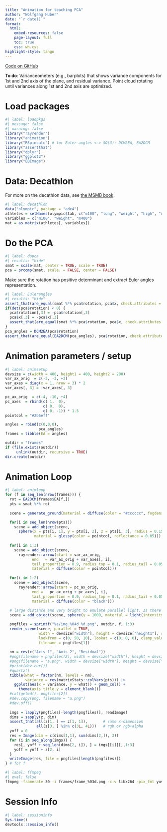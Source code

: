 ```yaml
---
title: "Animation for teaching PCA"
author: "Wolfgang Huber"
date: "`r date()`"
format:
  html:
    embed-resources: false
    page-layout: full
    toc: true
    css: wh.css
highlight-style: tango
---
```


<!-- {{< video pca-animation.mp4 >}} -->

[Code on GitHub](https://github.com/wolfganghuber/PCA-3D-anim)

**To do**:
Varianceometers (e.g., barplots) that shows variance components for 1st and 2nd axis of the plane, and residual variance. Point cloud rotating until variances along 1st and 2nd axis are optimized.

# Load packages

```r
#| label: loadpkgs
#| message: false
#| warning: false
library("rayrender")
library("animation")
library("RSpincalc") # for Euler angles <-> SO(3): DCM2EA, EA2DCM
library("assertthat")
library("dplyr")
library("ggplot2")
library("EBImage")
```

# Data: Decathlon

For more on the decathlon data, see [the MSMB book](https://www.huber.embl.de/msmb/07-chap.html#what-are-the-data-matrices-and-their-motivation).

```r
#| label: decathlon
data("olympic", package = "ade4")
athletes = setNames(olympic$tab, c("m100", "long", "weight", "high", "m400", "m110", "disc", "pole", "javel", "m1500"))
variables = c("m100", "weight", "m400")
mat = as.matrix(athletes[, variables])
```

# Do the PCA

```r
#| label: dopca
#| results: "hide"
smat = scale(mat, center = TRUE, scale = TRUE)
pca = prcomp(smat, scale. = FALSE, center = FALSE)
```
Make sure the rotation has positive determinant and extract Euler angles representation.
```r
#| label: Eulerangles
#| results: "hide"
assert_that(are_equal(smat %*% pca$rotation, pca$x, check.attributes = FALSE))
if(det(pca$rotation) < 0) {
  pca$rotation[,3] = -pca$rotation[,3] 
  pca$x[,3] = -pca$x[,3]
  assert_that(are_equal(smat %*% pca$rotation, pca$x, check.attributes = FALSE))
}
pca_angles = DCM2EA(pca$rotation)
assert_that(are_equal(EA2DCM(pca_angles), pca$rotation, check.attributes = FALSE))
```

# Animation parameters / setup

```r
#| label: animsetup
devsize = c(width = 400, height1 = 400, height2 = 200)
var_ax_orig  = c(-3, -3, +3)
var_axes = diag(x = 1, nrow = 3) * 2
var_axes[, 3] = -var_axes[, 3]

pc_ax_orig  = c(-4, -10, +4)
pc_axes  = rbind(c( 1,  0),
                 c( 0,  0),
                 c( 0, -1)) * 1.5
pointcol = "#2b6eff"

angles = rbind(c(0,0,0),
               pca_angles)
frames = tibble(EA = angles)

outdir = "frames"
if (file.exists(outdir))
     unlink(outdir, recursive = TRUE)
dir.create(outdir)
```

# Animation Loop

```r
#| label: animloop
for (f in seq_len(nrow(frames))) {
  rot = EA2DCM(frames$EA[f,])
  pts = smat %*% rot
  
  scene = generate_ground(material = diffuse(color = "#cccccc", fogdensity = 0, sigma = 0), depth = -10)

  for(i in seq_len(nrow(pts))) 
    scene = add_object(scene, 
      sphere(x = pts[i, 1], y = pts[i, 2], z = pts[i, 3], radius = 0.15,
             material = glossy(color = pointcol, reflectance = 0.05)))
  
  for(i in 1:3) 
    scene = add_object(scene, 
      rayrender::arrow(start = var_ax_orig, 
            end   = var_ax_orig + var_axes[, i], 
            tail_proportion = 0.9, radius_top = 0.1, radius_tail = 0.05,
            material = diffuse(color = pointcol))) 
  
  for(i in 1:2)
    scene = add_object(scene, 
      rayrender::arrow(start = pc_ax_orig, 
            end =   pc_ax_orig + pc_axes[, i], 
            tail_proportion = 0.9, radius_top = 0.1, radius_tail = 0.05,
            material = diffuse(color = "black")))
  
  # large distance and very bright to emulate parallel light. Is there a more elegant light source?
  scene = add_object(scene, sphere(y = 1000, material = light(intensity = 500000)))

  pngfiles = sprintf("%s/img_%04d_%d.png", outdir, f, 1:3)
  render_scene(scene, parallel = TRUE, 
               width = devsize["width"], height = devsize["height1"], samples = 128,
               lookfrom = c(0, 50, 10), lookat = c(0, 0, 0), clamp_value = 8,
               filename = pngfiles[1])
  
  nm = rev(c("Axis 1", "Axis 2", "Residual"))
  #png(filename = pngfiles[2], width = devsize["width"], height = devsize["height2"], type = "cairo-png") 
  #png(filename = "a.png", width = devsize["width"], height = devsize["height2"], type = "cairo-png") 
  #print(dev.cur())
  #quartz()
  tibble(what = factor(nm, levels = nm),
         variance = rev(matrixStats::colVars(pts))) |>
    ggplot(aes(x = variance, y = what)) + geom_col() + 
      theme(axis.title.y = element_blank())  
  #cat(getwd(), pngfiles[2])
  #dev.copy(png, filename = "a.png")
  #dev.off()
  
  imgs = lapply(pngfiles[-length(pngfiles)], readImage)
  dims = sapply(z, dim)
  assert_that(all(z[1, ] == z[1, 1]),       # same x-dimension 
              all(z[3, ] %in% c(3L, 4L)))   # rgb or rgb+alpha
  yoff = 0
  res = Image(dim = c(dims[1,1], sum(dims[2,]), 3))
  for (i in seq_along(imgs)) {
    res[, yoff + seq_len(dims[2, i]), ] = imgs[[i]][,,1:3]
    yoff = yoff + z[2, i]
  }
  writeImage(res, file = pngfiles[length(pngfiles)])
} # for f
```

```sh
#| label: ffmpeg
#| eval: false
ffmpeg -framerate 30 -i frames/frame_%03d.png -c:v libx264 -pix_fmt yuv420p animation.mp4
```

# Session Info

```r
#| label: sessioninfo
Sys.time()
devtools::session_info()
```



